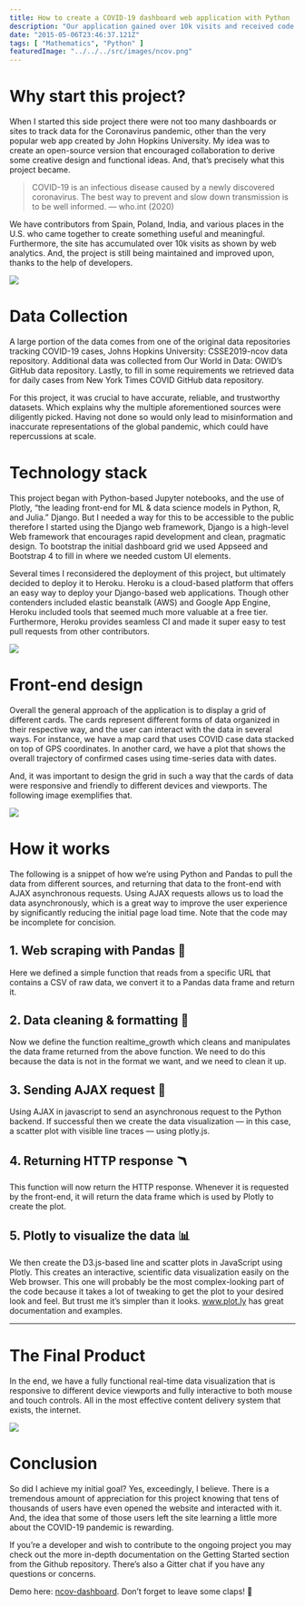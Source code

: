 ```yaml
---
title: How to create a COVID-19 dashboard web application with Python
description: "Our application gained over 10k visits and received code contributions from open-source developers around the world."
date: "2015-05-06T23:46:37.121Z"
tags: [ "Mathematics", "Python" ]
featuredImage: "../../../src/images/ncov.png"
---
```


# Why start this project?


When I started this side project there were not too many dashboards or sites to track data for the Coronavirus pandemic, other than the very popular web app created by John Hopkins University. My idea was to create an open-source version that encouraged collaboration to derive some creative design and functional ideas. And, that’s precisely what this project became.


> COVID-19 is an infectious disease caused by a newly discovered coronavirus. The best way to prevent and slow down transmission is to be well informed.
> —<span>&nbsp;</span>who.int<span>&nbsp;</span>(2020)

We have contributors from Spain, Poland, India, and various places in the U.S. who came together to create something useful and meaningful. Furthermore, the site has accumulated over 10k visits as shown by web analytics. And, the project is still being maintained and improved upon, thanks to the help of developers.

![](https://miro.medium.com/max/700/0*4DeT3bxzq-akxL9q.jpg)

# Data Collection
A large portion of the data comes from one of the original data repositories tracking COVID-19 cases, Johns Hopkins University: CSSE2019-ncov data repository. Additional data was collected from Our World in Data: OWID’s GitHub data repository. Lastly, to fill in some requirements we retrieved data for daily cases from New York Times COVID GitHub data repository.

For this project, it was crucial to have accurate, reliable, and trustworthy datasets. Which explains why the multiple aforementioned sources were diligently picked. Having not done so would only lead to misinformation and inaccurate representations of the global pandemic, which could have repercussions at scale.

# Technology stack
This project began with Python-based Jupyter notebooks, and the use of Plotly, “the leading front-end for ML & data science models in Python, R, and Julia.” Django. But I needed a way for this to be accessible to the public therefore I started using the Django web framework, Django is a high-level Web framework that encourages rapid development and clean, pragmatic design. To bootstrap the initial dashboard grid we used Appseed and Bootstrap 4 to fill in where we needed custom UI elements.

Several times I reconsidered the deployment of this project, but ultimately decided to deploy it to Heroku. Heroku is a cloud-based platform that offers an easy way to deploy your Django-based web applications. Though other contenders included elastic beanstalk (AWS) and Google App Engine, Heroku included tools that seemed much more valuable at a free tier. Furthermore, Heroku provides seamless CI and made it super easy to test pull requests from other contributors.

![](https://miro.medium.com/max/700/0*Za--6loAv75j4wRG.png)

# Front-end design
Overall the general approach of the application is to display a grid of different cards. The cards represent different forms of data organized in their respective way, and the user can interact with the data in several ways. For instance, we have a map card that uses COVID case data stacked on top of GPS coordinates. In another card, we have a plot that shows the overall trajectory of confirmed cases using time-series data with dates.

And, it was important to design the grid in such a way that the cards of data were responsive and friendly to different devices and viewports. The following image exemplifies that.

![](https://miro.medium.com/max/700/0*cdaile0oH47leQGN.png)


# How it works
The following is a snippet of how we’re using Python and Pandas to pull the data from different sources, and returning that data to the front-end with AJAX asynchronous requests. Using AJAX requests allows us to load the data asynchronously, which is a great way to improve the user experience by significantly reducing the initial page load time. Note that the code may be incomplete for concision.

## 1. Web scraping with Pandas 🐼
Here we defined a simple function that reads from a specific URL that contains a CSV of raw data, we convert it to a Pandas data frame and return it.


## 2. Data cleaning & formatting 🧼
Now we define the function realtime_growth which cleans and manipulates the data frame returned from the above function. We need to do this because the data is not in the format we want, and we need to clean it up.

## 3. Sending AJAX request 📨
Using AJAX in javascript to send an asynchronous request to the Python backend. If successful then we create the data visualization — in this case, a scatter plot with visible line traces — using plotly.js.

## 4. Returning HTTP response 🪃
This function will now return the HTTP response. Whenever it is requested by the front-end, it will return the data frame which is used by Plotly to create the plot.

## 5. Plotly to visualize the data 📊
We then create the D3.js-based line and scatter plots in JavaScript using Plotly. This creates an interactive, scientific data visualization easily on the Web browser. This one will probably be the most complex-looking part of the code because it takes a lot of tweaking to get the plot to your desired look and feel. But trust me it’s simpler than it looks. www.plot.ly has great documentation and examples.

---

# The Final Product
In the end, we have a fully functional real-time data visualization that is responsive to different device viewports and fully interactive to both mouse and touch controls. All in the most effective content delivery system that exists, the internet.

![](https://miro.medium.com/max/700/0*qhtGaJEKHEruAokI.png)

# Conclusion
So did I achieve my initial goal? Yes, exceedingly, I believe. There is a tremendous amount of appreciation for this project knowing that tens of thousands of users have even opened the website and interacted with it. And, the idea that some of those users left the site learning a little more about the COVID-19 pandemic is rewarding.

If you’re a developer and wish to contribute to the ongoing project you may check out the more in-depth documentation on the Getting Started section from the Github repository. There’s also a Gitter chat if you have any questions or concerns.

Demo here: [ncov-dashboard](https://ncov-dashboard.herokuapp.com/). Don’t forget to leave some claps! 💙